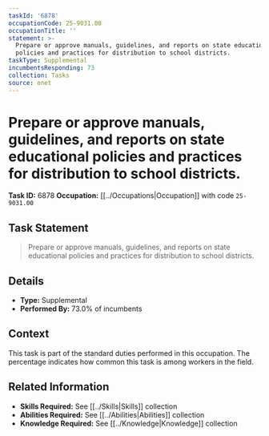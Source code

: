 ```yaml
---
taskId: '6878'
occupationCode: 25-9031.00
occupationTitle: ''
statement: >-
  Prepare or approve manuals, guidelines, and reports on state educational
  policies and practices for distribution to school districts.
taskType: Supplemental
incumbentsResponding: 73
collection: Tasks
source: onet
---
```

# Prepare or approve manuals, guidelines, and reports on state educational policies and practices for distribution to school districts.

**Task ID:** 6878
**Occupation:** [[../Occupations|Occupation]] with code `25-9031.00`

## Task Statement

> Prepare or approve manuals, guidelines, and reports on state educational policies and practices for distribution to school districts.

## Details

- **Type:** Supplemental
- **Performed By:** 73.0% of incumbents

## Context

This task is part of the standard duties performed in this occupation. The percentage indicates how common this task is among workers in the field.

## Related Information

- **Skills Required:** See [[../Skills|Skills]] collection
- **Abilities Required:** See [[../Abilities|Abilities]] collection
- **Knowledge Required:** See [[../Knowledge|Knowledge]] collection
